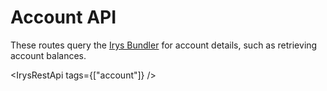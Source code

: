 
# Account API

These routes query the [Irys Bundler](/build/d/features/bundlers) for account details, such as retrieving account balances.

<IrysRestApi tags={["account"]} />
